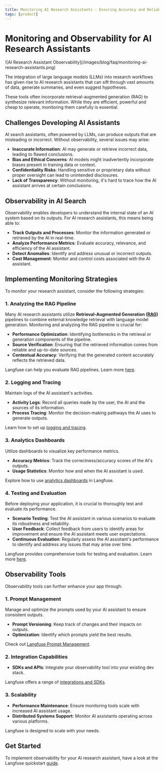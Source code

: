```yaml
---
title: Monitoring AI Research Assistants - Ensuring Accuracy and Reliability
tags: [product]
---
```


# Monitoring and Observability for AI Research Assistants

<Frame border fullWidth>
  ![AI Research Assistant
  Observability](/images/blog/faq/monitoring-ai-research-assistants.png)
</Frame>

The integration of large language models (LLMs) into research workflows has given rise to AI research assistants that can sift through vast amounts of data, generate summaries, and even suggest hypotheses.

These tools often incorporate retrieval-augmented generation (RAG) to synthesize relevant information. While they are efficient, powerful and cheap to operate, monitoring them carefully is essential.

## Challenges Developing AI Assistants

AI search assistants, often powered by LLMs, can produce outputs that are misleading or incorrect. Without observability, several issues may arise:

- **Inaccurate Information**: AI may generate or retrieve incorrect data, leading to flawed conclusions.
- **Bias and Ethical Concerns**: AI models might inadvertently incorporate biases present in training data or context.
- **Confidentiality Risks**: Handling sensitive or proprietary data without proper oversight can lead to unintended disclosures.
- **Lack of Transparency**: Without monitoring, it's hard to trace how the AI assistant arrives at certain conclusions.

## Observability in AI Search

Observability enables developers to understand the internal state of an AI system based on its outputs. For AI research assistants, this means being able to:

- **Track Outputs and Processes**: Monitor the information generated or retrieved by the AI in real-time.
- **Analyze Performance Metrics**: Evaluate accuracy, relevance, and efficiency of the AI assistant.
- **Detect Anomalies**: Identify and address unusual or incorrect outputs.
- **Cost Management**: Monitor and control costs associated with the AI assistant.

## Implementing Monitoring Strategies

To monitor your research assistant, consider the following strategies:

### 1. Analyzing the RAG Pipeline

Many AI research assistants utilize **Retrieval-Augmented Generation ([RAG](https://en.wikipedia.org/wiki/Retrieval-augmented_generation))** pipelines to combine external knowledge retrieval with language model generation. Monitoring and analyzing the RAG pipeline is crucial for:

- **Performance Optimization**: Identifying bottlenecks in the retrieval or generation components of the pipeline.
- **Source Verification**: Ensuring that the retrieved information comes from reliable and up-to-date sources.
- **Contextual Accuracy**: Verifying that the generated content accurately reflects the retrieved data.

Langfuse can help you evaluate RAG pipelines. Learn more [here](/guides/cookbook/evaluation_of_rag_with_ragas).

### 2. Logging and Tracing

Maintain logs of the AI assistant's activities.

- **Activity Logs**: Record all queries made by the user, the AI and the sources of its information.
- **Process Tracing**: Monitor the decision-making pathways the AI uses to generate outputs.

Learn how to set up [logging and tracing](/docs/tracing).

### 3. Analytics Dashboards

Utilize dashboards to visualize key performance metrics.

- **Accuracy Metrics**: Track the correctness/accuracy scores of the AI's outputs.
- **Usage Statistics**: Monitor how and when the AI assistant is used.

Explore how to use [analytics dashboards](/docs/analytics/overview) in Langfuse.

### 4. Testing and Evaluation

Before deploying your application, it is crucial to thoroughly test and evaluate its performance.

- **Scenario Testing**: Test the AI assistant in various scenarios to evaluate its robustness and reliability.
- **User Feedback**: Collect feedback from users to identify areas for improvement and ensure the AI assistant meets user expectations.
- **Continuous Evaluation**: Regularly assess the AI assistant's performance to identify and address any issues that may arise over time.

Langfuse provides comprehensive tools for testing and evaluation. Learn more [here](/docs/scores/overview).

## Observability Tools

Observability tools can further enhance your app through:

### 1. Prompt Management

Manage and optimize the prompts used by your AI assistant to ensure consistent outputs.

- **Prompt Versioning**: Keep track of changes and their impacts on outputs.
- **Optimization**: Identify which prompts yield the best results.

Check out [Langfuse Prompt Management](/docs/prompts/get-started).

### 2. Integration Capabilities

- **SDKs and APIs**: Integrate your observability tool into your existing dev stack.

Langfuse offers a range of [integrations and SDKs](/docs/integrations/get-started).

### 3. Scalability

- **Performance Maintenance**: Ensure monitoring tools scale with increased AI assistant usage.
- **Distributed Systems Support**: Monitor AI assistants operating across various platforms.

Langfuse is designed to scale with your needs.

## Get Started

To implement observability for your AI research assistant, have a look at the Langfuse quickstart [guide](/docs/integrations/overview).
